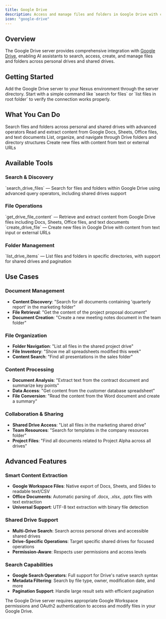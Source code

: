 ```yaml
---
title: Google Drive
description: Access and manage files and folders in Google Drive with comprehensive file operations
icon: "google-drive"
---
```


## Overview

The Google Drive server provides comprehensive integration with [Google Drive](https://drive.google.com), enabling AI assistants to search, access, create, and manage files and folders across personal drives and shared drives.

## Getting Started

<Steps>
  <Step title="Connect to Google Drive">
    Add the Google Drive server to your Nexus environment through the server directory.
  </Step>
  <Step title="Test Connection">
    Start with a simple command like `search for files` or `list files in root folder` to verify the connection works properly.
  </Step>
</Steps>

## What You Can Do

<CardGroup cols={2}>
  <Card title="File Search & Discovery" icon="magnifying-glass">
    Search files and folders across personal and shared drives with advanced operators
  </Card>
  <Card title="Content Access" icon="file-text">
    Read and extract content from Google Docs, Sheets, Office files, and text documents
  </Card>
  <Card title="File Management" icon="folder">
    List, organize, and navigate through Drive folders and directory structures
  </Card>
  <Card title="File Creation" icon="plus">
    Create new files with content from text or external URLs
  </Card>
</CardGroup>

## Available Tools

### Search & Discovery

<AccordionGroup>
  <Accordion title="search_drive_files">
    `search_drive_files` — Search for files and folders within Google Drive using advanced query operators, including shared drives support
  </Accordion>
</AccordionGroup>

### File Operations

<AccordionGroup>
  <Accordion title="get_drive_file_content">
    `get_drive_file_content` — Retrieve and extract content from Google Drive files including Docs, Sheets, Office files, and text documents
  </Accordion>
  
  <Accordion title="create_drive_file">
    `create_drive_file` — Create new files in Google Drive with content from text input or external URLs
  </Accordion>
</AccordionGroup>

### Folder Management

<AccordionGroup>
  <Accordion title="list_drive_items">
    `list_drive_items` — List files and folders in specific directories, with support for shared drives and pagination
  </Accordion>
</AccordionGroup>

## Use Cases

### Document Management
- **Content Discovery**: "Search for all documents containing 'quarterly report' in the marketing folder"
- **File Retrieval**: "Get the content of the project proposal document"
- **Document Creation**: "Create a new meeting notes document in the team folder"

### File Organization
- **Folder Navigation**: "List all files in the shared project drive"
- **File Inventory**: "Show me all spreadsheets modified this week"
- **Content Search**: "Find all presentations in the sales folder"

### Content Processing
- **Document Analysis**: "Extract text from the contract document and summarize key points"
- **Data Access**: "Get content from the customer database spreadsheet"
- **File Conversion**: "Read the content from the Word document and create a summary"

### Collaboration & Sharing
- **Shared Drive Access**: "List all files in the marketing shared drive"
- **Team Resources**: "Search for templates in the company resources folder"
- **Project Files**: "Find all documents related to Project Alpha across all drives"

## Advanced Features

### Smart Content Extraction
- **Google Workspace Files**: Native export of Docs, Sheets, and Slides to readable text/CSV
- **Office Documents**: Automatic parsing of .docx, .xlsx, .pptx files with text extraction
- **Universal Support**: UTF-8 text extraction with binary file detection

### Shared Drive Support
- **Multi-Drive Search**: Search across personal drives and accessible shared drives
- **Drive-Specific Operations**: Target specific shared drives for focused operations
- **Permission-Aware**: Respects user permissions and access levels

### Search Capabilities
- **Google Search Operators**: Full support for Drive's native search syntax
- **Metadata Filtering**: Search by file type, owner, modification date, and more
- **Pagination Support**: Handle large result sets with efficient pagination

<Note>
The Google Drive server requires appropriate Google Workspace permissions and OAuth2 authentication to access and modify files in your Google Drive.
</Note>
